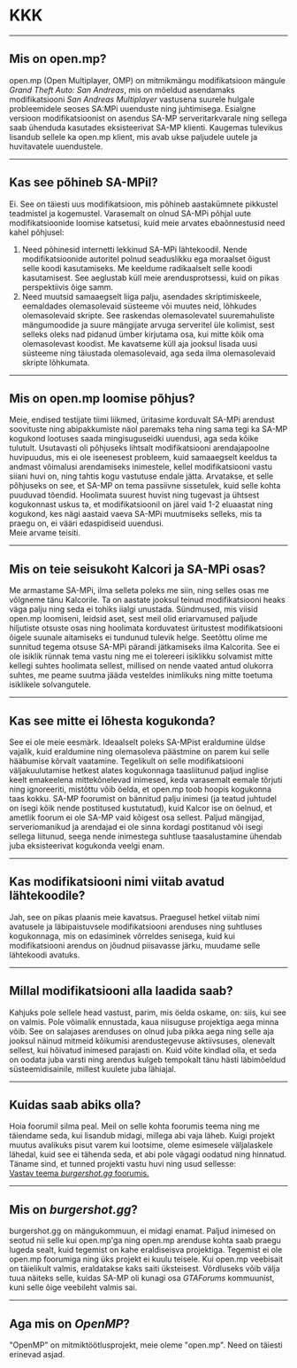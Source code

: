 <h1>KKK</h1>

<hr />
<h2>Mis on open.mp?</h2>

open.mp (Open Multiplayer, OMP) on mitmikmängu modifikatsioon mängule <em>Grand Theft Auto: San
Andreas</em>, mis on mõeldud asendamaks modifikatsiooni <em>San Andreas Multiplayer</em> vastusena
suurele hulgale probleemidele seoses SA:MPi uuenduste ning juhtimisega. Esialgne versioon
modifikatsioonist on asendus SA-MP serveritarkvarale ning sellega saab ühenduda kasutades
eksisteerivat SA-MP klienti. Kaugemas tulevikus lisandub sellele ka open.mp klient, mis avab ukse
paljudele uutele ja huvitavatele uuendustele.

<hr />
<h2>Kas see põhineb SA-MPil?</h2>
Ei. See on täiesti uus modifikatsioon, mis põhineb aastakümnete pikkustel teadmistel ja kogemustel. Varasemalt on olnud SA-MPi põhjal uute modifikatsioonide loomise katsetusi, kuid meie arvates ebaõnnestusid need kahel põhjusel:
<ol>
<li>Need põhinesid internetti lekkinud SA-MPi lähtekoodil. Nende modifikatsioonide autoritel polnud seaduslikku ega moraalset õigust selle koodi kasutamiseks. Me keeldume radikaalselt selle koodi kasutamisest. See aeglustab küll meie arendusprotsessi, kuid on pikas perspektiivis õige samm.</li>
<li>Need muutsid samaaegselt liiga palju, asendades skriptimiskeele, eemaldades olemasolevaid süsteeme või muutes neid, lõhkudes olemasolevaid skripte. See raskendas olemasolevatel suuremahuliste mängumoodide ja suure mängijate arvuga serveritel üle kolimist, sest selleks oleks nad pidanud ümber kirjutama osa, kui mitte kõik oma olemasolevast koodist. Me kavatseme küll aja jooksul lisada uusi süsteeme ning täiustada olemasolevaid, aga seda ilma olemasolevaid skripte lõhkumata.</li>
</ol>
<hr />
<h2>Mis on open.mp loomise põhjus?</h2>
Meie, endised testijate tiimi liikmed, üritasime korduvalt SA-MPi arendust soovituste ning abipakkumiste näol paremaks teha ning sama tegi ka SA-MP kogukond lootuses saada mingisuguseidki uuendusi, aga seda kõike tulutult. Usutavasti oli põhjuseks lihtsalt modifikatsiooni arendajapoolne huvipuudus, mis ei ole iseenesest probleem, kuid samaaegselt keeldus ta andmast võimalusi arendamiseks inimestele, kellel modifikatsiooni vastu siiani huvi on, ning tahtis kogu vastutuse endale jätta. Arvatakse, et selle põhjuseks on see, et SA-MP on tema passiivne sissetulek, kuid selle kohta puuduvad tõendid. Hoolimata suurest huvist ning tugevast ja ühtsest kogukonnast uskus ta, et modifikatsioonil on järel vaid 1-2 eluaastat ning kogukond, kes nägi aastaid vaeva SA-MPi muutmiseks selleks, mis ta praegu on, ei vääri edaspidiseid uuendusi.
<br />
Meie arvame teisiti.
<hr />
<h2>Mis on teie seisukoht Kalcori ja SA-MPi osas?</h2>
Me armastame SA-MPi, ilma selleta poleks me siin, ning selles osas me võlgneme tänu Kalcorile. Ta on aastate jooksul teinud modifikatsiooni heaks väga palju ning seda ei tohiks iialgi unustada. Sündmused, mis viisid open.mp loomiseni, leidsid aset, sest meil olid eriarvamused paljude hiljutiste otsuste osas ning hoolimata korduvatest üritustest modifikatsiooni õigele suunale aitamiseks ei tundunud tulevik helge. Seetõttu olime me sunnitud tegema otsuse SA-MPi pärandi jätkamiseks ilma Kalcorita. See ei ole isiklik rünnak tema vastu ning me ei tolereeri isiklikku solvamist mitte kellegi suhtes hoolimata sellest, millised on nende vaated antud olukorra suhtes, me peame suutma jääda vesteldes inimlikuks ning mitte toetuma isiklikele solvangutele.
<hr />
<h2>Kas see mitte ei lõhesta kogukonda?</h2>
See ei ole meie eesmärk. Ideaalselt poleks SA-MPist eraldumine üldse vajalik, kuid eraldumine ning olemasoleva päästmine on parem kui selle hääbumise kõrvalt vaatamine. Tegelikult on selle modifikatsiooni väljakuulutamise hetkest alates kogukonnaga taasliitunud paljud inglise keelt emakeelena mittekõnelevad inimesed, keda varasemalt eemale tõrjuti ning ignoreeriti, mistõttu võib öelda, et open.mp toob hoopis kogukonna taas kokku. SA-MP foorumist on bännitud palju inimesi (ja teatud juhtudel on isegi kõik nende postitused kustutatud), kuid Kalcor ise on öelnud, et ametlik foorum ei ole SA-MP vaid kõigest osa sellest. Paljud mängijad, serveriomanikud ja arendajad ei ole sinna kordagi postitanud või isegi sellega liitunud, seega nende inimestega suhtluse taasalustamine ühendab juba eksisteerivat kogukonda veelgi enam.
<hr />
<h2>Kas modifikatsiooni nimi viitab avatud lähtekoodile?</h2>
Jah, see on pikas plaanis meie kavatsus. Praegusel hetkel viitab nimi avatusele ja läbipaistuvsele modifikatsiooni arenduses ning suhtluses kogukonnaga, mis on edasiminek võrreldes senisega, kuid kui modifikatsiooni arendus on jõudnud piisavasse järku, muudame selle lähtekoodi avatuks.
<hr />
<h2>Millal modifikatsiooni alla laadida saab?</h2>
Kahjuks pole sellele head vastust, parim, mis öelda oskame, on: siis, kui see on valmis. Pole võimalik ennustada, kaua niisuguse projektiga aega minna võib. See on salajases arenduses on olnud juba pikka aega ning selle aja jooksul näinud mitmeid kõikumisi arendustegevuse aktiivsuses, olenevalt sellest, kui hõivatud inimesed parajasti on. Kuid võite kindlad olla, et seda on oodata juba varsti ning arendus kulgeb tempokalt tänu hästi läbimõeldud süsteemidisainile, millest kuulete juba lähiajal.
<hr />
<h2>Kuidas saab abiks olla?</h2>
Hoia foorumil silma peal. Meil on selle kohta foorumis teema ning me täiendame seda, kui lisandub midagi, millega abi vaja läheb. Kuigi projekt muutus avalikuks pisut varem kui lootsime, oleme esimesele väljalaskele lähedal, kuid see ei tähenda seda, et abi pole vägagi oodatud ning hinnatud. Täname sind, et tunned projekti vastu huvi ning usud sellesse:
<br />
<a href="https://forum.open.mp/showthread.php?tid=99">
<u>
Vastav teema <i>burgershot.gg</i> foorumis.
</u>
</a>
<hr />
<h2>
Mis on <i>burgershot.gg</i>?
</h2>

burgershot.gg on mängukommuun, ei midagi enamat. Paljud inimesed on seotud nii selle kui open.mp'ga
ning open.mp arenduse kohta saab praegu lugeda sealt, kuid tegemist on kahe eraldiseisva projektiga.
Tegemist ei ole open.mp foorumiga ning üks projekt ei kuulu teisele. Kui open.mp veebisait on
täielikult valmis, eraldatakse kaks saiti üksteisest. Võrdluseks võib välja tuua näiteks selle,
kuidas SA-MP oli kunagi osa <i>GTAForums</i> kommuunist, kuni selle õige veebileht valmis sai.

<hr />
<h2>
Aga mis on <i>OpenMP</i>?
</h2>
"OpenMP" on mitmiktöötlusprojekt, meie oleme "open.mp". Need on täiesti erinevad asjad.
